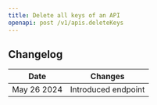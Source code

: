 ```yaml
---
title: Delete all keys of an API
openapi: post /v1/apis.deleteKeys
---
```


## Changelog

| Date        | Changes                     |
|-------------|-----------------------------|
| May 26 2024 | Introduced endpoint         |
